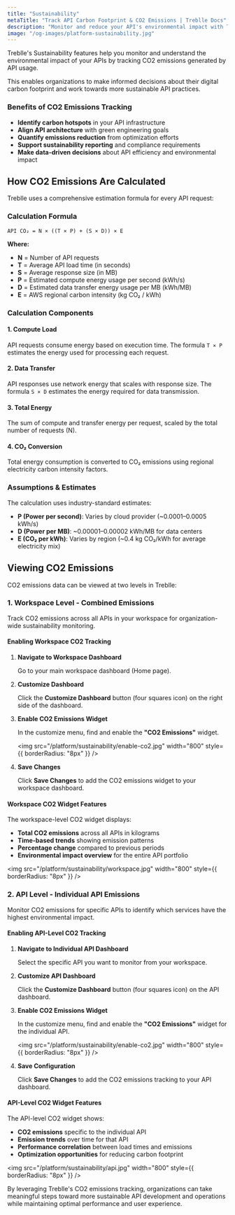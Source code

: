 ```yaml
---
title: "Sustainability"
metaTitle: "Track API Carbon Footprint & CO2 Emissions | Treblle Docs"
description: "Monitor and reduce your API's environmental impact with Treblle's CO2 emissions tracking. Measure carbon footprint at workspace and individual API levels to support sustainability goals."
image: "/og-images/platform-sustainability.jpg"
---
```


Treblle's Sustainability features help you monitor and understand the environmental impact of your APIs by tracking CO2 emissions generated by API usage. 

This enables organizations to make informed decisions about their digital carbon footprint and work towards more sustainable API practices.

### Benefits of CO2 Emissions Tracking

- **Identify carbon hotspots** in your API infrastructure
- **Align API architecture** with green engineering goals
- **Quantify emissions reduction** from optimization efforts
- **Support sustainability reporting** and compliance requirements
- **Make data-driven decisions** about API efficiency and environmental impact

## How CO2 Emissions Are Calculated

Treblle uses a comprehensive estimation formula for every API request:

### Calculation Formula

```
API CO₂ = N × ((T × P) + (S × D)) × E
```

**Where:**
- **N** = Number of API requests
- **T** = Average API load time (in seconds)
- **S** = Average response size (in MB)
- **P** = Estimated compute energy usage per second (kWh/s)
- **D** = Estimated data transfer energy usage per MB (kWh/MB)
- **E** = AWS regional carbon intensity (kg CO₂ / kWh)

### Calculation Components

#### 1. Compute Load
API requests consume energy based on execution time. The formula `T × P` estimates the energy used for processing each request.

#### 2. Data Transfer
API responses use network energy that scales with response size. The formula `S × D` estimates the energy required for data transmission.

#### 3. Total Energy
The sum of compute and transfer energy per request, scaled by the total number of requests (N).

#### 4. CO₂ Conversion
Total energy consumption is converted to CO₂ emissions using regional electricity carbon intensity factors.

### Assumptions & Estimates

The calculation uses industry-standard estimates:

- **P (Power per second)**: Varies by cloud provider (~0.0001–0.0005 kWh/s)
- **D (Power per MB)**: ~0.00001–0.00002 kWh/MB for data centers
- **E (CO₂ per kWh)**: Varies by region (~0.4 kg CO₂/kWh for average electricity mix)

## Viewing CO2 Emissions

CO2 emissions data can be viewed at two levels in Treblle:

### 1. Workspace Level - Combined Emissions

Track CO2 emissions across all APIs in your workspace for organization-wide sustainability monitoring.

#### Enabling Workspace CO2 Tracking

1. **Navigate to Workspace Dashboard**
   
   Go to your main workspace dashboard (Home page).

2. **Customize Dashboard**
   
   Click the **Customize Dashboard** button (four squares icon) on the right side of the dashboard.

3. **Enable CO2 Emissions Widget**
   
   In the customize menu, find and enable the **"CO2 Emissions"** widget.

   <img
     src="/platform/sustainability/enable-co2.jpg"
     width="800"
     style={{ borderRadius: "8px" }}
   />

4. **Save Changes**
   
   Click **Save Changes** to add the CO2 emissions widget to your workspace dashboard.

#### Workspace CO2 Widget Features

The workspace-level CO2 widget displays:
- **Total CO2 emissions** across all APIs in kilograms
- **Time-based trends** showing emission patterns
- **Percentage change** compared to previous periods
- **Environmental impact overview** for the entire API portfolio

<img
  src="/platform/sustainability/workspace.jpg"
  width="800"
  style={{ borderRadius: "8px" }}
/>

### 2. API Level - Individual API Emissions

Monitor CO2 emissions for specific APIs to identify which services have the highest environmental impact.

#### Enabling API-Level CO2 Tracking

1. **Navigate to Individual API Dashboard**
   
   Select the specific API you want to monitor from your workspace.

2. **Customize API Dashboard**
   
   Click the **Customize Dashboard** button (four squares icon) on the API dashboard.

3. **Enable CO2 Emissions Widget**
   
   In the customize menu, find and enable the **"CO2 Emissions"** widget for the individual API.

   <img
     src="/platform/sustainability/enable-co2.jpg"
     width="800"
     style={{ borderRadius: "8px" }}
   />

4. **Save Configuration**
   
   Click **Save Changes** to add the CO2 emissions tracking to your API dashboard.

#### API-Level CO2 Widget Features

The API-level CO2 widget shows:
- **CO2 emissions** specific to the individual API
- **Emission trends** over time for that API
- **Performance correlation** between load times and emissions
- **Optimization opportunities** for reducing carbon footprint

<img
  src="/platform/sustainability/api.jpg"
  width="800"
  style={{ borderRadius: "8px" }}
/>

By leveraging Treblle's CO2 emissions tracking, organizations can take meaningful steps toward more sustainable API development and operations while maintaining optimal performance and user experience.